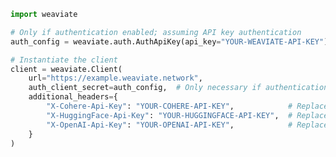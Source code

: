 
<Tabs groupId="languages">
<TabItem value="py" label="Python">

```python
import weaviate

# Only if authentication enabled; assuming API key authentication
auth_config = weaviate.auth.AuthApiKey(api_key="YOUR-WEAVIATE-API-KEY")  # Replace with your Weaviate instance API key

# Instantiate the client
client = weaviate.Client(
    url="https://example.weaviate.network",
    auth_client_secret=auth_config,  # Only necessary if authentication enabled
    additional_headers={
        "X-Cohere-Api-Key": "YOUR-COHERE-API-KEY",            # Replace with your Cohere key
        "X-HuggingFace-Api-Key": "YOUR-HUGGINGFACE-API-KEY",  # Replace with your Hugging Face key
        "X-OpenAI-Api-Key": "YOUR-OPENAI-API-KEY",            # Replace with your OpenAI key
    }
)
```

</TabItem>
</Tabs>